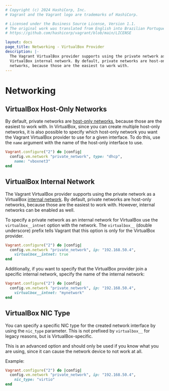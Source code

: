 ```yaml
---
# Copyright (c) 2024 HashiCorp, Inc.
# Vagrant and the Vagrant logo are trademarks of HashiCorp.

# Licensed under the Business Source License, Version 1.1.
# The original work was translated from English into Brazilian Portuguese.
# https://github.com/hashicorp/vagrant/blob/main/LICENSE

layout: docs
page_title: Networking - VirtualBox Provider
description: |-
  The Vagrant VirtualBox provider supports using the private network as a
  VirtualBox internal network. By default, private networks are host-only
  networks, because those are the easiest to work with.
---
```


# Networking

## VirtualBox Host-Only Networks

By default, private networks are [host-only networks](https://www.virtualbox.org/manual/ch06.html#network_hostonly),
because those are the easiest to work with. In VirtualBox, since you can
create multiple host-only networks, it is also possible to specify which
host-only network you want the Vagrant VirtualBox provider to use for
a given interface. To do this, use the `name` argument with the name of
the host-only interface to use.

```ruby
Vagrant.configure("2") do |config|
  config.vm.network "private_network", type: "dhcp",
    name: "vboxnet3"
end
```

## VirtualBox Internal Network

The Vagrant VirtualBox provider supports using the private network as a
VirtualBox [internal network](https://www.virtualbox.org/manual/ch06.html#network_internal).
By default, private networks are host-only networks, because those are the
easiest to work with. However, internal networks can be enabled as well.

To specify a private network as an internal network for VirtualBox
use the `virtualbox__intnet` option with the network. The `virtualbox__`
(double underscore) prefix tells Vagrant that this option is only for the
VirtualBox provider.

```ruby
Vagrant.configure("2") do |config|
  config.vm.network "private_network", ip: "192.168.50.4",
    virtualbox__intnet: true
end
```

Additionally, if you want to specify that the VirtualBox provider join
a specific internal network, specify the name of the internal network:

```ruby
Vagrant.configure("2") do |config|
  config.vm.network "private_network", ip: "192.168.50.4",
    virtualbox__intnet: "mynetwork"
end
```

## VirtualBox NIC Type

You can specify a specific NIC type for the created network interface
by using the `nic_type` parameter. This is not prefixed by `virtualbox__`
for legacy reasons, but is VirtualBox-specific.

This is an advanced option and should only be used if you know what
you are using, since it can cause the network device to not work at all.

Example:

```ruby
Vagrant.configure("2") do |config|
  config.vm.network "private_network", ip: "192.168.50.4",
    nic_type: "virtio"
end
```
